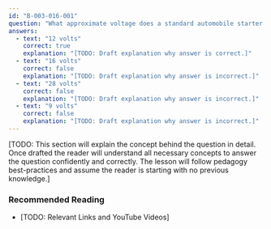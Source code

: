 ```yaml
---
id: "B-003-016-001"
question: "What approximate voltage does a standard automobile starter battery usually supply?"
answers:
  - text: "12 volts"
    correct: true
    explanation: "[TODO: Draft explanation why answer is correct.]"
  - text: "16 volts"
    correct: false
    explanation: "[TODO: Draft explanation why answer is incorrect.]"
  - text: "28 volts"
    correct: false
    explanation: "[TODO: Draft explanation why answer is incorrect.]"
  - text: "9 volts"
    correct: false
    explanation: "[TODO: Draft explanation why answer is incorrect.]"
---
```


[TODO: This section will explain the concept behind the question in detail. Once drafted the reader will understand all necessary concepts to answer the question confidently and correctly. The lesson will follow pedagogy best-practices and assume the reader is starting with no previous knowledge.]

### Recommended Reading

- [TODO: Relevant Links and YouTube Videos]
